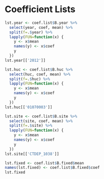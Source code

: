 
# Coefficient Lists

```r
lst.year <- coef.list$B.year %>%
  select(year, coef, mean) %>% 
  split(f=.$year) %>% 
  lapply(FUN=function(x) { 
    y <- x$mean
    names(y) <- x$coef
    y
  })
lst.year[['2012']]
```


```r
lst.huc <- coef.list$B.huc %>%
  select(huc, coef, mean) %>% 
  split(f=.$huc) %>% 
  lapply(FUN=function(x) { 
    y <- x$mean
    names(y) <- x$coef
    y
  })
lst.huc[['01070003']]
```

```r
lst.site <- coef.list$B.site %>%
  select(site, coef, mean) %>% 
  split(f=.$site) %>% 
  lapply(FUN=function(x) { 
    y <- x$mean
    names(y) <- x$coef
    y
  })
lst.site[['CTDEP_1038']]
```

```r
lst.fixed <- coef.list$B.fixed$mean
names(lst.fixed) <- coef.list$B.fixed$coef
lst.fixed
```

